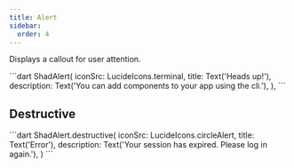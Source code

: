 ```yaml
---
title: Alert
sidebar:
  order: 4
---
```


Displays a callout for user attention.

<Preview src="https://shadcn-ui-playground.web.app/alert?style=primary">
 ```dart
ShadAlert(
  iconSrc: LucideIcons.terminal,
  title: Text('Heads up!'),
  description:
      Text('You can add components to your app using the cli.'),
),
```
</Preview>

## Destructive

<Preview src="https://shadcn-ui-playground.web.app/alert?style=destructive">
 ```dart
ShadAlert.destructive(
  iconSrc: LucideIcons.circleAlert,
  title: Text('Error'),
  description:
      Text('Your session has expired. Please log in again.'),
)
```
</Preview>
